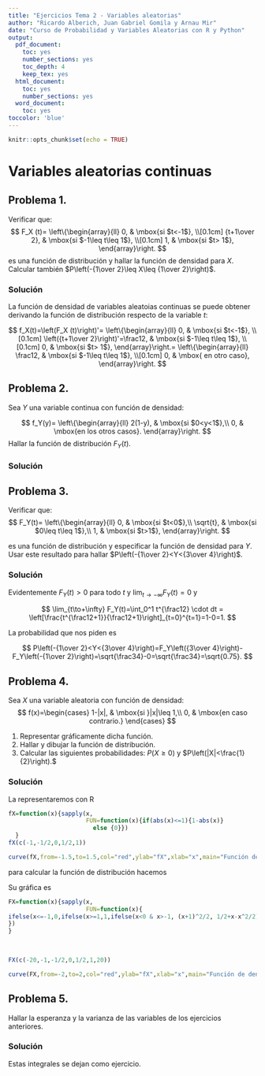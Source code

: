 ```yaml
---
title: "Ejercicios Tema 2 - Variables aleatorias"
author: "Ricardo Alberich, Juan Gabriel Gomila y Arnau Mir"
date: "Curso de Probabilidad y Variables Aleatorias con R y Python"
output:
  pdf_document: 
    toc: yes
    number_sections: yes
    toc_depth: 4
    keep_tex: yes
  html_document: 
    toc: yes
    number_sections: yes
  word_document:
    toc: yes
toccolor: 'blue'
---
```


```r
knitr::opts_chunk$set(echo = TRUE)
```


# Variables aleatorias continuas

## Problema 1.

Verificar que:
$$
F_X (t)=
\left\{\begin{array}{ll}
0, & \mbox{si $t<-1$},
 \\[0.1cm]
{t+1\over 2}, & \mbox{si $-1\leq
t\leq 1$},
 \\[0.1cm]
1, & \mbox{si $t> 1$},
\end{array}\right.
$$
es una función de distribución y hallar la función de densidad para $X$. Calcular también $P\left(-{1\over 2}\leq X\leq {1\over 2}\right)$.


### Solución


La función de densidad de variables aleatoias continuas se puede obtener derivando la función de distribución respecto de la variable $t$:


$$
f_X(t)=\left(F_X (t)\right)'=
\left\{\begin{array}{ll}
0, & \mbox{si $t<-1$},
 \\[0.1cm]
\left({t+1\over 2}\right)'=\frac12, & \mbox{si $-1\leq
t\leq 1$},
 \\[0.1cm]
0, & \mbox{si $t> 1$},
\end{array}\right.=
\left\{\begin{array}{ll}
\frac12, & \mbox{si $-1\leq
t\leq 1$},
 \\[0.1cm]
0, & \mbox{ en otro caso},
\end{array}\right.
$$



## Problema 2.
 Sea $Y$ una variable continua con función de densidad:

$$
f_Y(y)=
\left\{\begin{array}{ll}
2(1-y), & \mbox{si $0<y<1$},\\ 0, & \mbox{en los otros casos}.
\end{array}\right.
$$
Hallar la función de distribución $F_Y(t)$.

### Solución



\begin{eqnarray*}
F_Y(t)&=&\int_{-\infty}^t f_Y(y)\cdot  dy\\ &=&
\left\{
\begin{array}{ll}
\int_{-\infty}^t 0\cdot dy=0 & \mbox{si } t<0\\
\int_{0}^t 2\cdot (1-y)= \left[2\cdot y- y^2\right]_{y=0}^{y=t}=t-t^2, & \mbox{si } 0<y<1,\\ 
1, & \mbox{en los otros casos}.
\end{array}\right.\\
&=&
\left\{
\begin{array}{ll}
0 & \mbox{si } t<0\\
t-t^2, & \mbox{si } 0<y<1,\\ 
1, & \mbox{en los otros casos}.
\end{array}\right.
\end{eqnarray*}


## Problema 3.

Verificar que:
$$
F_Y(t)=
\left\{\begin{array}{ll}
0, & \mbox{si $t<0$},\\
\sqrt{t}, & \mbox{si $0\leq t\leq 1$},\\ 1, &
\mbox{si $t>1$},
\end{array}\right.
$$

es una función de distribución y especificar la función de densidad
para $Y$. Usar este resultado para hallar $P\left(-{1\over 2}<Y<{3\over 4}\right)$.


### Solución

Evidentemente $F_Y(t)>0$ para todo $t$ y $\lim_{t\to-\infty} F_Y(t)=0$ y 

$$
\lim_{t\to+\infty} F_Y(t)=\int_0^1 t^{\frac12} \cdot dt =
\left[\frac{t^{\frac12+1}}{\frac12+1}\right]_{t=0}^{t=1}=1-0=1.
$$

La probabilidad que nos piden es

$$
P\left(-{1\over 2}<Y<{3\over 4}\right)=F_Y\left({3\over 4}\right)-F_Y\left(-{1\over 2}\right)=\sqrt{\frac34}-0=\sqrt{\frac34}=\sqrt{0.75}.
$$


## Problema 4.

Sea $X$ una variable aleatoria con función de densidad:
$$
f(x)=\begin{cases}
1-|x|, & \mbox{si }|x|\leq 1,\\
0, & \mbox{en caso contrario.}
\end{cases}
$$

1. Representar gráficamente dicha función.
2. Hallar y dibujar la función de distribución.
3. Calcular las siguientes probabilidades: $P(X\geq 0)$ y $P\left(|X|<\frac{1}{2}\right).$
    

### Solución

La representaremos con R

```r
fX=function(x){sapply(x,
                      FUN=function(x){if(abs(x)<=1){1-abs(x)}
                        else {0}})
  }
fX(c(-1,-1/2,0,1/2,1))
```


```r
curve(fX,from=-1.5,to=1.5,col="red",ylab="fX",xlab="x",main="Función de densidad.")
```

para calcular la función de distribución hacemos 



\begin{eqnarray*}
F_X(x)&=&\int_{-\infty}^t f_X(t)\cdot  dy\\ &=&
\left\{
\begin{array}{ll}
\int_{-\infty}^t 0\cdot dy=0 & \mbox{si } x<-1\\
\int_{-1}^t  1-|t| \cdot dt= \int_{-1}^t  1+t \cdot dt=
\left[t+\frac{t^2}{2}\right]_{t=-1}^{t=x}= & \mbox{si } -1\leq x\leq 0\\ 
\int_{-1}^t  (1-|t|) \cdot dt= \int_{-1}^0  (1+t)\cdot dt+
\int_{0}^x  (1-t) \cdot dt =\frac{1}{2} + 
\left[t-\frac{t^2}{2}\right]_{t=0}^{t=x}, & \mbox{si } -\leq x\leq 0,\\ 
1, & \mbox{si } x\geq 1.
\end{array}\right.
\\
&=& 
\left\{
\begin{array}{ll}
0 & \mbox{si } x\leq -1\\
\left(x+\frac{x^2}{2}\right)- \left(-1+\frac{(-1)^2}{2}\right)=
\left(x+\frac{x^2}{2}\right)+ \frac{1}{2}=\frac{x^2+2\cdot x+1}{2}=
\frac{(x+1)^2}{2} & \mbox{si } -1\leq x\leq 0\\ 
\frac{1}{2}+ \left[\left(x-\frac{x^2}{2}\right)- 0\right]=
\frac{1}{2}+x-\frac{x^2}{2}, & \mbox{si } 0\leq x\leq 1,\\ 
1, & \mbox{si } x\geq 1.
\end{array}\right.
\\
&=&
\left\{
\begin{array}{ll}
0 & \mbox{si } x\leq -1\\
\frac{(x+1)^2}{2}, & \mbox{si } -1\leq x \leq 0,\\ 
\frac{(1-x)^2}{2}, & \mbox{si } 0\leq x\leq 1,\\ 
1, & \mbox{si } x\geq 1.
\end{array}\right.
\end{eqnarray*}


Su gráfica es 

```r
FX=function(x){sapply(x,
                      FUN=function(x){
ifelse(x<=-1,0,ifelse(x>=1,1,ifelse(x<0 & x>-1, (x+1)^2/2, 1/2+x-x^2/2)))  
})
}

                            
                          
FX(c(-20,-1,-1/2,0,1/2,1,20))
```


```r
curve(FX,from=-2,to=2,col="red",ylab="fX",xlab="x",main="Función de densidad.")
```

## Problema 5.

Hallar la esperanza y la varianza de las variables de los ejercicios anteriores.


### Solución


Estas integrales se dejan como ejercicio.